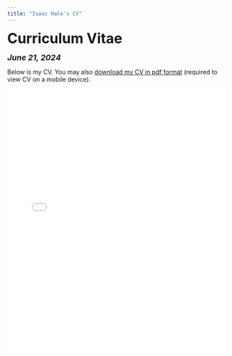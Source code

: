 ```yaml
---
title: "Isaac Hale's CV"
---
```


<head>

<!-- Global site tag (gtag.js) - Google Analytics -->
<script async src="https://www.googletagmanager.com/gtag/js?id=UA-140699540-1"></script>
<script>
  window.dataLayer = window.dataLayer || [];
  function gtag(){dataLayer.push(arguments);}
  gtag('js', new Date());

  gtag('config', 'UA-140699540-1');
</script>
</head>


<font size="+3"><b>Curriculum Vitae</b></font>

<font size="+1"><b><i>June 21, 2024</b></i></font>

<html>
Below is my CV. You may also <a href="files/Isaac Hale CV 6-21-24.pdf">download my CV in pdf format</a> (required to view CV on a mobile device).

<embed src="files/Isaac Hale CV 6-21-24.pdf" type="application/pdf" width="100%" height="600px" />
</body>
</html>